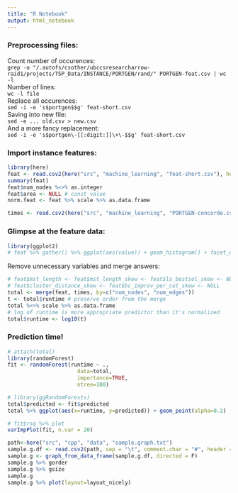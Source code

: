 ```yaml
---
title: "R Notebook"
output: html_notebook
---
```


### Preprocessing files:
Count number of occurences:  
`grep -o "/.autofs/csother/ubccsresearcharrow-raid1/projects/TSP_Data/INSTANCE/PORTGEN/rand/" PORTGEN-feat.csv | wc -l`  
Number of lines:  
`wc -l file`  
Replace all occurences:  
`sed -i -e 's$portgen$$g' feat-short.csv`  
Saving into new file:  
`sed -e ... old.csv > new.csv`  
And a more fancy replacement:  
`sed -i -e 's$portgen\-[[:digit:]]\+\-$$g' feat-short.csv`  

### Import instance features:
```r
library(here)
feat <- read.csv2(here("src", "machine_learning", "feat-short.csv"), header = TRUE, sep = ",", dec = ".")
summary(feat)
feat$num_nodes %<>% as.integer
feat$area <- NULL # const value
norm.feat <- feat %>% scale %>% as.data.frame
```

```r
times <- read.csv2(here("src", "machine_learning", "PORTGEN-concorde.csv"), sep=",", dec = ".")
```

### Glimpse at the feature data:
```r
library(ggplot2)
# feat %>% gather() %>% ggplot(aes(value)) + geom_histogram() + facet_wrap(~key, scales="free", ncol = 5)
```

Remove unnecessary variables and merge answers:
```r
# feat$mst_length <- feat$mst_length_skew <- feat$ls_bestsol_skew <- NULL
# feat$cluster_distance_skew <- feat$bc_improv_per_cut_skew <- NULL
total <- merge(feat, times, by=c("num_nodes", "num_edges"))
t <- total$runtime # preserve order from the merge
total %<>% scale %>% as.data.frame
# log of runtime is more appropriate predictor than it's normalized
total$runtime <- log10(t)
```

### Prediction time!
```r
# attach(total)
library(randomForest)
fit <- randomForest(runtime ~ .,
                      data=total,
                      importance=TRUE,
                      ntree=100)
```

```r
# library(ggRandomForests)
total$predicted <- fit$predicted
total %>% ggplot(aes(x=runtime, y=predicted)) + geom_point(alpha=0.2)
```
```r
# fit$rsq %>% plot
varImpPlot(fit, n.var = 20)
```

```r
path<-here("src", "cpp", "data", "sample.graph.txt")
sample.g.df <- read.csv2(path, sep = "\t", comment.char = "#", header = F)
sample.g <- graph_from_data_frame(sample.g.df, directed = F)
sample.g %>% gorder
sample.g %>% gsize
sample.g
sample.g %>% plot(layout=layout_nicely)

```

